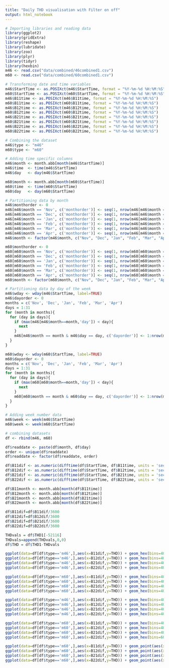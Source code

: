 ---
title: "Daily THD visualisation with Filter on off"
output: html_notebook
---
```{r}
# Importing libraries and reading data
library(ggplot2)
library(gridExtra)
library(reshape)
library(lubridate)
library(zoo)
library(plyr)
library(tidyr)
library(hexbin)
m46 <- read.csv("data/combined/46combined1.csv")
m60 <- read.csv("data/combined/60combined1.csv")
```
```{r}
# Transforming date and time variables
m46$StartTime <- as.POSIXct(m46$StartTime, format = "%Y-%m-%d %H:%M:%S")
m60$StartTime <- as.POSIXct(m60$StartTime, format = "%Y-%m-%d %H:%M:%S")
m46$B11time <- as.POSIXct(m46$B11time, format = "%Y-%m-%d %H:%M:%S")
m60$B11time <- as.POSIXct(m60$B11time, format = "%Y-%m-%d %H:%M:%S")
m46$B12time <- as.POSIXct(m46$B12time, format = "%Y-%m-%d %H:%M:%S")
m60$B12time <- as.POSIXct(m60$B12time, format = "%Y-%m-%d %H:%M:%S")
m46$B21time <- as.POSIXct(m46$B21time, format = "%Y-%m-%d %H:%M:%S")
m60$B21time <- as.POSIXct(m60$B21time, format = "%Y-%m-%d %H:%M:%S")
m46$B22time <- as.POSIXct(m46$B22time, format = "%Y-%m-%d %H:%M:%S")
m60$B22time <- as.POSIXct(m60$B22time, format = "%Y-%m-%d %H:%M:%S")

# Combining the dataset
m46$type <- "m46"
m60$type <- "m60"

# Adding time specific columns
m46$month <- month.abb[month(m46$StartTime)]
m46$time  <- time(m46$StartTime)
m46$day   <- day(m46$StartTime)

m60$month <- month.abb[month(m60$StartTime)]
m60$time  <- time(m60$StartTime)
m60$day   <- day(m60$StartTime)

# Partitioning data by month
m46$monthorder <- 0
m46[m46$month == 'Nov', c('monthorder')] <- seq(1, nrow(m46[m46$month == 'Nov',]), 1)
m46[m46$month == 'Dec', c('monthorder')] <- seq(1, nrow(m46[m46$month == 'Dec',]), 1)
m46[m46$month == 'Jan', c('monthorder')] <- seq(1, nrow(m46[m46$month == 'Jan',]), 1)
m46[m46$month == 'Feb', c('monthorder')] <- seq(1, nrow(m46[m46$month == 'Feb',]), 1)
m46[m46$month == 'Mar', c('monthorder')] <- seq(1, nrow(m46[m46$month == 'Mar',]), 1)
m46[m46$month == 'Apr', c('monthorder')] <- seq(1, nrow(m46[m46$month == 'Apr',]), 1)
m46$month <- factor(m46$month, c("Nov", "Dec", "Jan", "Feb", "Mar", "Apr")) #Ordering based on months

m60$monthorder <- 0
m60[m60$month == 'Nov', c('monthorder')] <- seq(1, nrow(m60[m60$month == 'Nov',]), 1)
m60[m60$month == 'Dec', c('monthorder')] <- seq(1, nrow(m60[m60$month == 'Dec',]), 1)
m60[m60$month == 'Jan', c('monthorder')] <- seq(1, nrow(m60[m60$month == 'Jan',]), 1)
m60[m60$month == 'Feb', c('monthorder')] <- seq(1, nrow(m60[m60$month == 'Feb',]), 1)
m60[m60$month == 'Mar', c('monthorder')] <- seq(1, nrow(m60[m60$month == 'Mar',]), 1)
m60[m60$month == 'Apr', c('monthorder')] <- seq(1, nrow(m60[m60$month == 'Apr',]), 1)
m60$month <- factor(m60$month, c("Nov", "Dec", "Jan", "Feb", "Mar", "Apr")) #Ordering based on months

# Partitioning data by day of the week
m46$wday <- wday(m46$StartTime, label=TRUE)
m46$dayorder <- 0
months = c('Nov', 'Dec', 'Jan', 'Feb', 'Mar', 'Apr')
days = 1:31
for (month in months){
  for (day in days){
    if (max(m46[m46$month==month,'day']) < day){
      next
    }
    m46[m46$month == month & m46$day == day, c('dayorder')] <- 1:nrow(m46[m46$month == month & m46$day == day, ])
  }
}

m60$wday <- wday(m60$StartTime, label=TRUE)
m60$dayorder <- 0
months = c('Nov', 'Dec', 'Jan', 'Feb', 'Mar', 'Apr')
days = 1:31
for (month in months){
  for (day in days){
    if (max(m60[m60$month==month,'day']) < day){
      next
    }
    m60[m60$month == month & m60$day == day, c('dayorder')] <- 1:nrow(m60[m60$month == month & m60$day == day, ])
  }
}

# Adding week number data
m46$week <- week(m46$StartTime)
m60$week <- week(m60$StartTime)

# combining datasets
df <- rbind(m46, m60)
```

```{r}
df$readdate <- paste(df$month, df$day)
order <- unique(df$readdate)
df$readdate <- factor(df$readdate, order)
```

```{r}
df$B11dif <- as.numeric(difftime(df$StartTime, df$B11time, units = 'secs'))
df$B12dif <- as.numeric(difftime(df$StartTime, df$B12time, units = 'secs'))
df$B21dif <- as.numeric(difftime(df$StartTime, df$B21time, units = 'secs'))
df$B22dif <- as.numeric(difftime(df$StartTime, df$B22time, units = 'secs'))

df$B11month <- month.abb[month(df$B11time)]
df$B12month <- month.abb[month(df$B12time)]
df$B21month <- month.abb[month(df$B21time)]
df$B22month <- month.abb[month(df$B22time)]

df$B11dif=df$B11dif/3600
df$B12dif=df$B12dif/3600
df$B21dif=df$B21dif/3600
df$B22dif=df$B22dif/3600

THDvals = df$THD1[-52116]
THDvals=append(THDvals,0,0)
df$THD = df$THD1-THDvals
```


```{r}
ggplot(data=df[df$type=='m46',],aes(x=B11dif,y=THD)) + geom_hex(bins=40) + theme_bw() + facet_wrap(~B11) + xlab('Time Elapsed (in hours)') + ggtitle('B11') + theme(plot.title = element_text(hjust = 0.5)) + geom_line(aes(y=0),color="salmon",linetype = 2,size =1) + ylab('THD')
ggplot(data=df[df$type=='m46',],aes(x=B12dif,y=THD)) + geom_hex(bins=40) + theme_bw() + facet_wrap(~B12) + xlab('Time Elapsed (in hours)') + ggtitle('B12') + theme(plot.title = element_text(hjust = 0.5)) + geom_line(aes(y=0),color="salmon",linetype = 2,size =1) + ylab('THD')
ggplot(data=df[df$type=='m46',],aes(x=B21dif,y=THD)) + geom_hex(bins=40) + theme_bw() + facet_wrap(~B21) + xlab('Time Elapsed (in hours)') + ggtitle('B21') + theme(plot.title = element_text(hjust = 0.5)) + geom_line(aes(y=0),color="salmon",linetype = 2,size =1) + ylab('THD')
ggplot(data=df[df$type=='m46',],aes(x=B22dif,y=THD)) + geom_hex(bins=40) + theme_bw() + facet_wrap(~B22) + xlab('Time Elapsed (in hours)') + ggtitle('B22') + theme(plot.title = element_text(hjust = 0.5)) + geom_line(aes(y=0),color="salmon",linetype = 2,size =1) + ylab('THD')
```

```{r}
ggplot(data=df[df$type=='m60',],aes(x=B11dif,y=THD)) + geom_hex(bins=40) + theme_bw() + facet_wrap(~B11) + xlab('Time Elapsed (in hours)') + ggtitle('B11') + theme(plot.title = element_text(hjust = 0.5)) + geom_line(aes(y=0),color="salmon",linetype = 2,size =1) + ylab('THD')
ggplot(data=df[df$type=='m60',],aes(x=B12dif,y=THD)) + geom_hex(bins=40) + theme_bw() + facet_wrap(~B12) + xlab('Time Elapsed (in hours)') + ggtitle('B12') + theme(plot.title = element_text(hjust = 0.5)) + geom_line(aes(y=0),color="salmon",linetype = 2,size =1) + ylab('THD')
ggplot(data=df[df$type=='m60',],aes(x=B21dif,y=THD)) + geom_hex(bins=40) + theme_bw() + facet_wrap(~B21) + xlab('Time Elapsed (in hours)') + ggtitle('B21') + theme(plot.title = element_text(hjust = 0.5)) + geom_line(aes(y=0),color="salmon",linetype = 2,size =1) + ylab('THD')
ggplot(data=df[df$type=='m60',],aes(x=B22dif,y=THD)) + geom_hex(bins=40) + theme_bw() + facet_wrap(~B22) + xlab('Time Elapsed (in hours)') + ggtitle('B22') + theme(plot.title = element_text(hjust = 0.5)) + geom_line(aes(y=0),color="salmon",linetype = 2,size =1) + ylab('THD')
```

```{r}
ggplot(data=df[df$type=='m46',],aes(x=B11dif,y=THD)) + geom_hex(bins=40) + theme_bw() + facet_wrap(~B11) + xlab('Time Elapsed (in hours)') + ggtitle('B11') + theme(plot.title = element_text(hjust = 0.5)) + geom_line(aes(y=0),color="salmon",linetype = 2,size =1) + ylab('THD') + xlim(0,100)
ggplot(data=df[df$type=='m46',],aes(x=B12dif,y=THD)) + geom_hex(bins=40) + theme_bw() + facet_wrap(~B12) + xlab('Time Elapsed (in hours)') + ggtitle('B12') + theme(plot.title = element_text(hjust = 0.5)) + geom_line(aes(y=0),color="salmon",linetype = 2,size =1) + ylab('THD') + xlim(0,100)
ggplot(data=df[df$type=='m46',],aes(x=B21dif,y=THD)) + geom_hex(bins=40) + theme_bw() + facet_wrap(~B21) + xlab('Time Elapsed (in hours)') + ggtitle('B21') + theme(plot.title = element_text(hjust = 0.5)) + geom_line(aes(y=0),color="salmon",linetype = 2,size =1) + ylab('THD') + xlim(0,100)
ggplot(data=df[df$type=='m46',],aes(x=B22dif,y=THD)) + geom_hex(bins=40) + theme_bw() + facet_wrap(~B22) + xlab('Time Elapsed (in hours)') + ggtitle('B22') + theme(plot.title = element_text(hjust = 0.5)) + geom_line(aes(y=0),color="salmon",linetype = 2,size =1) + ylab('THD') + xlim(0,100)
```

```{r}
ggplot(data=df[df$type=='m60',],aes(x=B11dif,y=THD)) + geom_hex(bins=40) + theme_bw() + facet_wrap(~B11) + xlab('Time Elapsed (in hours)') + ggtitle('B11') + theme(plot.title = element_text(hjust = 0.5)) + geom_line(aes(y=0),color="salmon",linetype = 2,size =1) + ylab('THD') + xlim(0,5)
ggplot(data=df[df$type=='m60',],aes(x=B12dif,y=THD)) + geom_hex(bins=40) + theme_bw() + facet_wrap(~B12) + xlab('Time Elapsed (in hours)') + ggtitle('B12') + theme(plot.title = element_text(hjust = 0.5)) + geom_line(aes(y=0),color="salmon",linetype = 2,size =1) + ylab('THD') + xlim(0,5)
ggplot(data=df[df$type=='m60',],aes(x=B21dif,y=THD)) + geom_hex(bins=40) + theme_bw() + facet_wrap(~B21) + xlab('Time Elapsed (in hours)') + ggtitle('B21') + theme(plot.title = element_text(hjust = 0.5)) + geom_line(aes(y=0),color="salmon",linetype = 2,size =1) + ylab('THD') + xlim(0,5)
ggplot(data=df[df$type=='m60',],aes(x=B22dif,y=THD)) + geom_hex(bins=60) + theme_bw() + facet_wrap(~B22) + xlab('Time Elapsed (in hours)') + ggtitle('B22') + theme(plot.title = element_text(hjust = 0.5)) + geom_line(aes(y=0),color="salmon",linetype = 2,size =1) + ylab('THD') + xlim(0,5)
```

```{r}
ggplot(data=df[df$type=='m60',],aes(x=B11dif,y=THD)) + geom_point(aes(x=B11dif,y=B11THD),color='dodgerblue',alpha=0.3) + theme_bw() + facet_wrap(~B11) + xlab('Time Elapsed (in hours)') + ggtitle('B11') + theme(plot.title = element_text(hjust = 0.5)) + geom_line(aes(y=0),color="salmon",linetype = 2,size =1) + ylab('THD') + xlim(0,5)
ggplot(data=df[df$type=='m60',],aes(x=B12dif,y=THD)) + geom_point(aes(x=B21dif,y=B12THD),color='dodgerblue',alpha=0.3) + theme_bw() + facet_wrap(~B12) + xlab('Time Elapsed (in hours)') + ggtitle('B12') + theme(plot.title = element_text(hjust = 0.5)) + geom_line(aes(y=0),color="salmon",linetype = 2,size =1) + ylab('THD') + xlim(0,5)
ggplot(data=df[df$type=='m60',],aes(x=B21dif,y=THD)) + geom_point(aes(x=B21dif,y=B21THD),color='dodgerblue',alpha=0.3) + theme_bw() + facet_wrap(~B21) + xlab('Time Elapsed (in hours)') + ggtitle('B21') + theme(plot.title = element_text(hjust = 0.5)) + geom_line(aes(y=0),color="salmon",linetype = 2,size =1) + ylab('THD') + xlim(0,10)
ggplot(data=df[df$type=='m60',],aes(x=B22dif,y=THD)) + geom_point(aes(x=B22dif,y=B22THD),color='dodgerblue',alpha=0.3) + theme_bw() + facet_wrap(~B22) + xlab('Time Elapsed (in hours)') + ggtitle('B22') + theme(plot.title = element_text(hjust = 0.5)) + geom_line(aes(y=0),color="salmon",linetype = 2,size =1) + ylab('THD') + xlim(0,2)
```